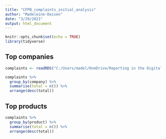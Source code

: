 ```yaml
---
title: "CFPB_complaints_initial_analysis"
author: "Madeleine-Deisen"
date: "3/29/2021"
output: html_document
---
```


```r
knitr::opts_chunk$set(echo = TRUE)
library(tidyverse)
```

## Top companies

```r
complaints <- readRDS("C:/Users/madel/OneDrive/Reporting in the Digital Age/github_repositories/CFPBcomplaints/complaints.rds")

complaints %>%
  group_by(company) %>%
  summarise(total = n()) %>%
  arrange(desc(total))

```
## Top products

```r
complaints %>%
  group_by(product) %>%
  summarise(total = n()) %>%
  arrange(desc(total))

```
